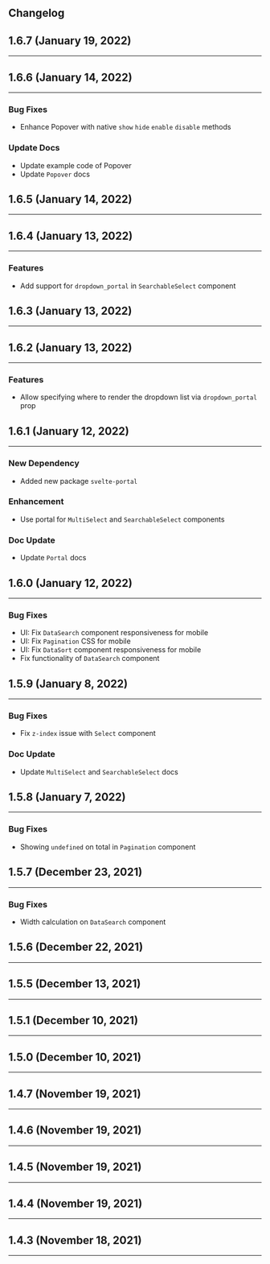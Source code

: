 


<Version />

<Meta
  title="Changelog"
/>

## Changelog

## 1.6.7  (January 19, 2022)
<hr/>

## 1.6.6  (January 14, 2022)
<hr/>

### Bug Fixes
- Enhance Popover with native `show` `hide` `enable` `disable` methods
### Update Docs 
- Update example code of Popover
- Update `Popover` docs

## 1.6.5  (January 14, 2022)
<hr/>

## 1.6.4  (January 13, 2022)
<hr/>

### Features
- Add support for `dropdown_portal` in `SearchableSelect` component
## 1.6.3  (January 13, 2022)
<hr/>

## 1.6.2  (January 13, 2022)
<hr/>

### Features
- Allow specifying where to render the dropdown list via `dropdown_portal` prop

## 1.6.1  (January 12, 2022)
<hr/>

### New Dependency
- Added new package `svelte-portal`
### Enhancement
- Use portal for `MultiSelect` and `SearchableSelect` components
### Doc Update
- Update `Portal` docs

## 1.6.0  (January 12, 2022)
<hr/>

### Bug Fixes
- UI: Fix `DataSearch` component responsiveness for mobile
- UI: Fix `Pagination` CSS for mobile
- UI: Fix `DataSort` component responsiveness for mobile
- Fix functionality of `DataSearch` component

## 1.5.9  (January 8, 2022)
<hr/>

### Bug Fixes
- Fix `z-index` issue with `Select` component
### Doc Update
- Update `MultiSelect` and `SearchableSelect` docs

## 1.5.8  (January 7, 2022)
<hr/>

### Bug Fixes
- Showing `undefined` on total in `Pagination` component

## 1.5.7  (December 23, 2021)
<hr/>

### Bug Fixes
- Width calculation on `DataSearch` component

## 1.5.6  (December 22, 2021)
<hr/>

## 1.5.5  (December 13, 2021)
<hr/>

## 1.5.1  (December 10, 2021)
<hr/>

## 1.5.0  (December 10, 2021)
<hr/>

## 1.4.7  (November 19, 2021)
<hr/>

## 1.4.6  (November 19, 2021)
<hr/>

## 1.4.5  (November 19, 2021)
<hr/>

## 1.4.4  (November 19, 2021)
<hr/>

## 1.4.3  (November 18, 2021)
<hr/>